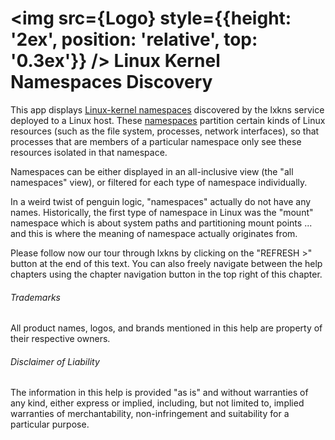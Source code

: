 
# <img src={Logo} style={{height: '2ex', position: 'relative', top: '0.3ex'}} /> Linux Kernel Namespaces Discovery

This app displays [Linux-kernel
namespaces](https://man7.org/linux/man-pages/man7/namespaces.7.html) discovered
by the lxkns service deployed to a Linux host. These [namespaces](namespaces)
partition certain kinds of Linux resources (such as the file system, processes,
network interfaces), so that processes that are members of a particular
namespace only see these resources isolated in that namespace.

Namespaces can be either displayed in an all-inclusive view (the "all
namespaces" view), or filtered for each type of namespace individually.

In a weird twist of penguin logic, "namespaces" actually do not have any names.
Historically, the first type of namespace in Linux was the "mount" namespace
which is about system paths and partitioning mount points ... and this is where
the meaning of namespace actually originates from.

Please follow now our tour through lxkns by clicking on the "REFRESH&nbsp;>"
button at the end of this text. You can also freely navigate between the help
chapters using the chapter navigation button <TocIcon className="icon" /> in the
top right of this chapter.

###### Trademarks

All product names, logos, and brands mentioned in this help are property of
their respective owners.

###### Disclaimer of Liability

The information in this help is provided "as is" and without warranties of any
kind, either express or implied, including, but not limited to, implied
warranties of merchantability, non-infringement and suitability for a particular
purpose.

